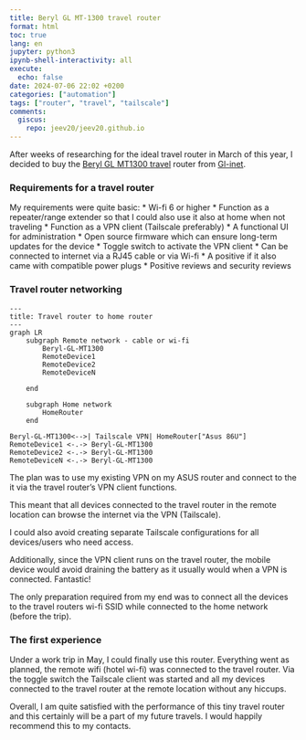 ```yaml
---
title: Beryl GL MT-1300 travel router
format: html
toc: true
lang: en
jupyter: python3
ipynb-shell-interactivity: all
execute:
  echo: false
date: 2024-07-06 22:02 +0200
categories: ["automation"]
tags: ["router", "travel", "tailscale"]
comments:
  giscus:
    repo: jeev20/jeev20.github.io
---
```




After weeks of researching for the ideal travel router in March of this year, I decided to buy the [Beryl GL MT1300 travel](https://www.gl-inet.com/products/gl-mt1300/) router from [Gl-inet](https://www.gl-inet.com/). 

### Requirements for a travel router 
My requirements were quite basic:
* Wi-fi 6 or higher
* Function as a repeater/range extender so that I could also use it also at home when not traveling
* Function as a VPN client (Tailscale preferably)
* A functional UI for administration
* Open source firmware which can ensure long-term updates for the device
* Toggle switch to activate the VPN client
* Can be connected to internet via a RJ45 cable or via Wi-fi 
* A positive if it also came with compatible power plugs
* Positive reviews and security reviews 

### Travel router networking 
```mermaid
---
title: Travel router to home router
---
graph LR
    subgraph Remote network - cable or wi-fi
        Beryl-GL-MT1300
        RemoteDevice1 
        RemoteDevice2 
        RemoteDeviceN

    end

    subgraph Home network
        HomeRouter
    end

Beryl-GL-MT1300<-->| Tailscale VPN| HomeRouter["Asus 86U"]
RemoteDevice1 <-.-> Beryl-GL-MT1300 
RemoteDevice2 <-.-> Beryl-GL-MT1300 
RemoteDeviceN <-.-> Beryl-GL-MT1300 

```

The plan was to use my existing VPN on my ASUS router and connect to the it via the travel router's VPN client functions. 

::: {.callout-note}
This meant that all devices connected to the travel router in the remote location can browse the internet via the VPN (Tailscale). 

I could also avoid creating separate Tailscale configurations for all devices/users who need access. 

Additionally, since the VPN client runs on the travel router, the mobile device would avoid draining the battery as it usually would when a VPN is connected. 
Fantastic!
:::


 

The only preparation required from my end was to connect all the devices to the travel routers wi-fi SSID while connected to the home network (before the trip). 

### The first experience  
Under a work trip in May, I could finally use this router. Everything went as planned, the remote wifi (hotel wi-fi) was connected to the travel router. Via the toggle switch the Tailscale client was started and all my devices connected to the travel router at the remote location without any hiccups.

Overall, I am quite satisfied with the performance of this tiny travel router and this certainly will be a part of my future travels. I would happily recommend this to my contacts. 